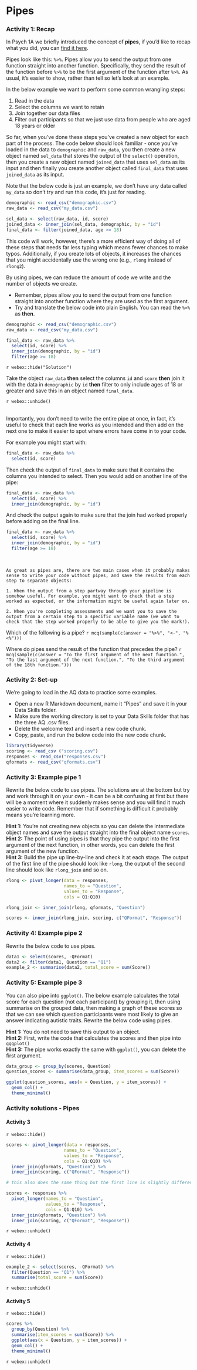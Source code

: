 # Pipes

### Activity 1: Recap

In Psych 1A we briefly introduced the concept of **pipes**, if you'd like to recap what you did, you can [find it here](https://emilynordmann.github.io/ug1-practical/data-wrangling-1.html#activity-9-pipes). 

Pipes look like this: `%>%`. Pipes allow you to send the output from one function straight into another function. Specifically, they send the result of the function before `%>%` to be the first argument of the function after `%>%`. As usual, it's easier to show, rather than tell so let's look at an example.

In the below example we want to perform some common wrangling steps:

1. Read in the data
2. Select the columns we want to retain
3. Join together our data files
4. Filter out participants so that we just use data from people who are aged 18 years or older

So far, when you've done these steps you've created a new object for each part of the process. The code below should look familiar - once you've loaded in the data to `demographic` and `raw_data`, you then create a new object named `sel_data` that stores the output of the `select()` operation, then you create a new object named `joined_data` that uses `sel_data` as its input and then finally you create another object called `final_data` that uses `joined_data` as its input.

Note that the below code is just an example, we don't have any data called `my_data` so don't try and run this code, it's just for reading.

```r
demographic <- read_csv("demographic.csv")
raw_data <- read_csv("my_data.csv")

sel_data <- select(raw_data, id, score)
joined_data <- inner_join(sel_data, demographic, by = "id")
final_data <- filter(joined_data, age >= 18)
```

This code will work, however, there's a more efficient way of doing all of these steps that needs far less typing which means fewer chances to make typos. Additionally, if you create lots of objects, it increases the chances that you might accidentally use the wrong one (e.g., `rlong` instead of `rlong2`).

By using pipes, we can reduce the amount of code we write and the number of objects we create. 

* Remember, pipes allow you to send the output from one function straight into another function where they are used as the first argument.
* Try and translate the below code into plain English. You can read the `%>%` as **then**.


```r

demographic <- read_csv("demographic.csv")
raw_data <- read_csv("my_data.csv")

final_data <- raw_data %>%
  select(id, score) %>%
  inner_join(demographic, by = "id")
  filter(age >= 18) 
```

`r webex::hide("Solution")`

Take the object `raw_data` **then** select the columns `id` and `score` **then** join it with the data in `demographic` by `id` **then** filter to only include ages of 18 or greater and save this in an object named `final_data`.

`r webex::unhide()`

<br>
Importantly, you don't need to write the entire pipe at once, in fact, it's useful to check that each line works as you intended and then add on the next one to make it easier to spot where errors have come in to your code. 

For example you might start with:

```r
final_data <- raw_data %>%
  select(id, score)
```

Then check the output of `final_data` to make sure that it contains the columns you intended to select. Then you would add on another line of the pipe:

```r
final_data <- raw_data %>%
  select(id, score) %>%
  inner_join(demographic, by = "id")
```

And check the output again to make sure that the join had worked properly before adding on the final line.

```r
final_data <- raw_data %>%
  select(id, score) %>%
  inner_join(demographic, by = "id")
  filter(age >= 18) 
```


<br>
```block
As great as pipes are, there are two main cases when it probably makes sense to write your code without pipes, and save the results from each step to separate objects:

1. When the output from a step partway through your pipeline is somehow useful. For example, you might want to check that a step worked as expected, or the information might be useful again later on.

2. When you're completing assessments and we want you to save the output from a certain step to a specific variable name (we want to check that the step worked properly to be able to give you the mark!).
```

Which of the following is a pipe? `r mcq(sample(c(answer = "%>%", "<-", "%<%")))`

Where do pipes send the result of the function that precedes the pipe? `r mcq(sample(c(answer = "To the first argument of the next function.", "To the last argument of the next function.", "To the third argument of the 18th function.")))`

### Activity 2: Set-up

We're going to load in the AQ data to practice some examples.

* Open a new R Markdown document, name it "Pipes" and save it in your Data Skills folder.
* Make sure the working directory is set to your Data Skills folder that has the three AQ .csv files.
* Delete the welcome text and insert a new code chunk.
* Copy, paste, and run the below code into the new code chunk.

```r
library(tidyverse)
scoring <- read_csv ("scoring.csv")
responses <- read_csv("responses.csv")
qformats <- read_csv("qformats.csv")
```

### Activity 3: Example pipe 1

Rewrite the below code to use pipes. The solutions are at the bottom but try and work through it on your own - it can be a bit confusing at first but there will be a moment where it suddenly makes sense and you will find it much easier to write code. Remember that if something is difficult it probably means you're learning more.

**Hint 1:** You're not creating new objects so you can delete the intermediate object names and save the output straight into the final object name `scores`.  
**Hint 2:** The point of using pipes is that they pipe the output into the first argument of the next function, in other words, you can delete the first argument of the new function.  
**Hint 3:** Build the pipe up line-by-line and check it at each stage. The output of the first line of the pipe should look like `rlong`, the output of the second line should look like `rlong_join` and so on.

```r
rlong <- pivot_longer(data = responses, 
                      names_to = "Question",  
                      values_to = "Response",
                      cols = Q1:Q10)

rlong_join <- inner_join(rlong, qformats, "Question")

scores <- inner_join(rlong_join, scoring, c("QFormat", "Response"))
```


### Activity 4: Example pipe 2

Rewrite the below code to use pipes. 

```r
data1 <- select(scores, -QFormat)
data2 <- filter(data1, Question == "Q1")
example_2 <- summarise(data2, total_score = sum(Score))
```

### Activity 5: Example pipe 3

You can also pipe into `ggplot()`. The below example calculates the total score for each question (not each participant) by grouping it, then using summarise on the grouped data, then making a graph of these scores so that we can see which question participants were most likely to give an answer indicating autistic traits. Rewrite the below code using pipes.

**Hint 1:** You do not need to save this output to an object.  
**Hint 2:** First, write the code that calculates the scores and then pipe into `gggplot()`  
**Hint 3:** The pipe works exactly the same with `ggplot()`, you can delete the first argument.   

```r

data_group <- group_by(scores, Question)
question_scores <- summarise(data_group, item_scores = sum(Score))

ggplot(question_scores, aes(x = Question, y = item_scores)) +
  geom_col() +
  theme_minimal()
```

### Activity solutions - Pipes

#### Activity 3

`r webex::hide()`
```r
scores <- pivot_longer(data = responses, 
                      names_to = "Question",  
                      values_to = "Response",
                      cols = Q1:Q10) %>%
  inner_join(qformats, "Question") %>%
  inner_join(scoring, c("QFormat", "Response"))

# this also does the same thing but the first line is slightly different

scores <- responses %>%
  pivot_longer(names_to = "Question",  
               values_to = "Response",
               cols = Q1:Q10) %>%
  inner_join(qformats, "Question") %>%
  inner_join(scoring, c("QFormat", "Response"))
```
`r webex::unhide()`

#### Activity 4

`r webex::hide()`
```r
example_2 <- select(scores, -QFormat) %>%
  filter(Question == "Q1") %>%
  summarise(total_score = sum(Score))
```
`r webex::unhide()`

#### Activity 5

`r webex::hide()`
```r
scores %>%
  group_by(Question) %>%
  summarise(item_scores = sum(Score)) %>%
  ggplot(aes(x = Question, y = item_scores)) +
  geom_col() +
  theme_minimal()
```
`r webex::unhide()`

